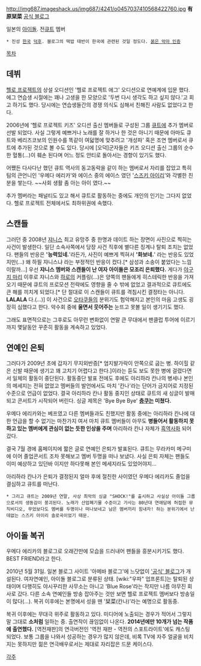 http://img687.imageshack.us/img687/4241/o0457037410568422760.jpg
'''有原栞菜'''
[http://ameblo.jp/kanna-arihara/ 공식 블로그]

일본의 [[아이돌]]. 전[[큐트]] 멤버
 * 진성 [[한국]] [[덕후]]. 블로그의 떡밥 태반이 한국에 관련된 것일 정도다. [http://ameblo.jp/kanna-arihara/entry-10579308604.html 붉은 악마 인증]

[[목차]]
== 데뷔 ==
[[헬로 프로젝트]]의 상설 오디션인 '헬로 프로젝트 에그' 오디션으로 연예계에 입문 했다.
에그 연습생 시절에는 꽤나 고생을 한 모양으로 '두번 다시 생각도 하고 싶지 않다.'고 회고 하기도 했다. 당시에는 연습생들간의 경쟁 의식도 심해서  친해진 사람도 없었다고 한다.

2006년에 '헬로 프로젝트 키즈' 오디션 출신 멤버들로 구성된 그룹 [[큐트]]에 추가 멤버로 선발 되었다. 사실 그렇게 예쁘거나 노래를 잘 하거나 한 것은 아니기 때문에 아마도 큐트와 베리즈코보의 인원수를 똑같이 여덟명에 맞추려고 '개성파' 혹은 조연 멤버로서 큐트에 추가된 것으로 볼 수도 있다.
당시에 [오덕]군자들은 키즈 오디션 출신 그룹의 순수한 혈통(...)이 훼손 된다며 어느 정도 안티로 돌아서는 경향이 있기도 했다.

어쨌든 다사다난 했던 큐트 역사의 동고동락을 같이 하는 멤버로서 자리를 잡았고 특히 팀의 큰언니인 '우메다 에리카'와 에이스 중의 에이스 였던 '[[스즈키 아이리]]'와 각별한 친분을 쌓는다. ~~사회 생활 좀 아는 아이 였다.~~

추가 멤버라는 패널티도 있고 해서 큐트로 활동하는 중에도 개인의 인기는 그다지 없었다. 헬로 프로젝트 전체에서도 최하위권에 속했다.
== 스캔들 ==
그러던 중 2008년 [[쟈니스]] 최고 유망주 중 한명과 데이트 하는 장면이 사진으로 찍히는 사건이 발생한다. 일단 소속사쪽에서 당장 사건 직후에 별다른 징계나 탈퇴 조치는 없었다. 팬들의 반응은 ''''능력있네.''''라든가, 사진이 예쁘게 찍혀서 ''''화보네.'''' 라는 반응도 있었지만(...) 왜 하필 쟈니스냐 라는 부정적인 반응이 컸다.[* 삼성과 소송이 붙었다는 느낌이랄까...] 우선 '''쟈니스 멤버와 스캔들이 난 여자 아이돌은 모조리 은퇴했다.''' 게다가 [[야구치 마리]] 이후로 쟈니스와 [[하로]]의 커플링(...)은 양쪽의 팬들에게 히스테릭한 반응을 가져오기 때문에 큐트의 프로모션 전략에도 영향을 줄 수 밖에 없었고 결과적으로 큐트에도 큰 해를 끼치게 되었다.[* 단 절대로 이 스캔들이 큐트를 격침시킨 결정타는 아니다. '''LALALA''' 다.(...)]
이 사건으로 [[오타쿠]]들의 분위기도 험악해지고 본인의 마음 고생도 굉장히 심했다고 한다. 악수회 중에 '''울면서 웃어주는''' 눈뜨고 못볼 일이 생기기도 했다.

그래도 표면적으로는 그후로도 아무런 변화없이 연말 큰 무대에서 팬클럽 투어에 이르기까지 몇달동안 꾸준히 활동을 계속하고 있었다. 
== 연예인 은퇴 ==
그러다가 2009년 초에 갑자기 무지외반증[* 엄지발가락이 안쪽으로 굽는 병. 하이힐 같은 신발 때문에 생기고 꽤 고치기 어렵다고 한다.]이라는 듣도 보도 못한 병에 걸렸다면서 일체의 활동이 중단된다. 활동중단 발표 전에도 후에도 아리하라 칸나의 병세나 본인의 메세지는 전혀 없었고 멤버들의 발언에서도 마치 '칸나'라는 단어가 금지어로 지정된 수준으로 언급이 없었다. 결국 아리하라 칸나 활동 중지인 상태로 큐트의 새 싱글이 발매되고 콘서트가 시작되어 버린다. 싱글 제목은 'Bye Bye Bye' '''[[층쿠]]는 미쳤다.'''

우메다 에리카와는 베프였고 다른 멤버들과도 친했지만 활동 중에는 아리하라 칸나에 대한 언급을 할 수 없기는 마찬가지 여서 마치 큐트 멤버들이 아무도 '''병들어서 활동하지 못하고 있는 멤버에게 관심이 없는 듯한 인상을 주며''' 아리하라 칸나 자체가 [[흑역사]]화 되어갔다. 

결국 7월 경에 홈페이지에 짧은 글로 연예인 은퇴가 발표된다. 큐트는 무라카미 메구미에 이어 졸업콘서트 조차 못해보고 멤버 두명을 떠나 보냈다. 사실 은퇴 자체는 팬들도 이미 예상하고 있던바 이지만 하다못해 본인 메세지라도 있었어야지...

아리하라 칸나가 은퇴가 결정된지 얼마 후에 절친한 사이였던 우메다 에리카도 졸업을 결심하고 큐트를 떠난다.
 * 그리고 큐트는 2009년 연말, 사상 최악의 싱글 "SHOCK!"를 출시하고 사실상 아이돌 그룹으로서의 생동감이 붕괴된다. 노래가 산업폐기물 수준이고 가사는 80년대 연애담에 허접한 뮤직비디오, 무었보다도 멤버를 두명이나 떠나보네고 남은 멤버끼리 힘내자! 하는 분위기에서 난데없는 스즈키 아이리 솔로곡이었기 때문.
== 아이돌 복귀 ==
우메다 에리카의 블로그로 오래간만에 모습을 드러내어 팬들을 흥분시키기도 했다. BEST FRIEND라고 한다.

2010년 5월 31일. 일본 블로그 사이트 '아메바 블로그'에 느닷없이 [http://ameblo.jp/kanna-arihara/ '공식' 블로그]가 개설된다.  여자연예인, 아이돌 블로그로 분류된 상태. [wiki:"우파" 업프론트]는 탈퇴된 상태이며 다행히도 야시꾸리한 사무소는 아니고 'Blue Rose'라는 작지만 나름 야무진 회사로 갔다. 다른 소속 연예인들 방송 잡아주는 것만 보면 헬로 프로젝트 멤버보다 방송일이 많다(...). 복귀 이후에는 본명에서 성을 뗀 '栞菜(칸나)'라는 예명으로 활동중.

복귀 이후에는 무대극 위주로 활동하고 있다. 미디어에 노출되는 경우가 적어서 그렇지 말 그대로 '''소처럼''' 일하는 중. 출연작이 끊임없이 나온다. '''2014년에만 10개가 넘는 작품에 출연했다.''' [역전재판]의 연극버전인 '역전 재판 - 역전의 스포트라이트'에도 캐스팅 되었다. 보통 그룹을 나와서 성공하는 경우가 많지 않은데, 비록 TV에 자주 얼굴을 비치지는 못하지만 젊은 연극배우로서는 제대로 자리잡은 드문 케이스다.

[[각주]]
